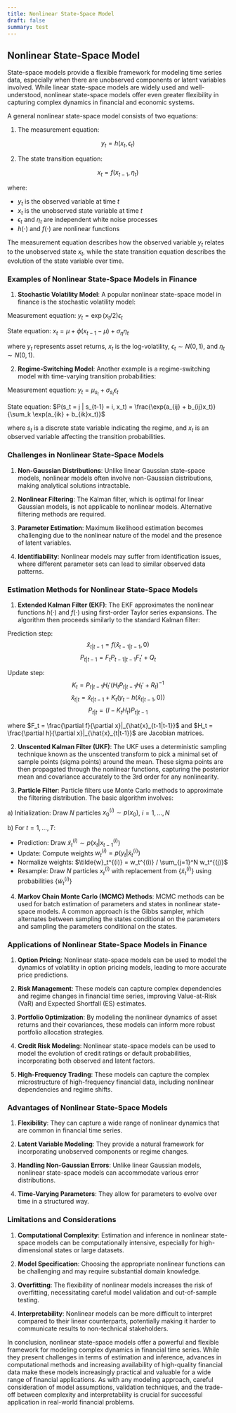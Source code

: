 ```yaml
---
title: Nonlinear State-Space Model
draft: false
summary: test
---
```



<TOCInline toc={props.toc} asDisclosure />

## Nonlinear State-Space Model

State-space models provide a flexible framework for modeling time series data, especially when there are unobserved components or latent variables involved. While linear state-space models are widely used and well-understood, nonlinear state-space models offer even greater flexibility in capturing complex dynamics in financial and economic systems.

A general nonlinear state-space model consists of two equations:

1. The measurement equation:

$$y_t = h(x_t, \epsilon_t)$$

2. The state transition equation:

$$x_t = f(x_{t-1}, \eta_t)$$

where:

- $y_t$ is the observed variable at time $t$
- $x_t$ is the unobserved state variable at time $t$
- $\epsilon_t$ and $\eta_t$ are independent white noise processes
- $h(\cdot)$ and $f(\cdot)$ are nonlinear functions

The measurement equation describes how the observed variable $y_t$ relates to the unobserved state $x_t$, while the state transition equation describes the evolution of the state variable over time.

### Examples of Nonlinear State-Space Models in Finance

1. **Stochastic Volatility Model**:
   A popular nonlinear state-space model in finance is the stochastic volatility model:

Measurement equation: $y_t = \exp(x_t/2)\epsilon_t$

State equation: $x_t = \mu + \phi(x_{t-1} - \mu) + \sigma_\eta\eta_t$

where $y_t$ represents asset returns, $x_t$ is the log-volatility, $\epsilon_t \sim N(0,1)$, and $\eta_t \sim N(0,1)$.

2. **Regime-Switching Model**:
   Another example is a regime-switching model with time-varying transition probabilities:

Measurement equation: $y_t = \mu_{s_t} + \sigma_{s_t}\epsilon_t$

State equation: $P(s_t = j | s_{t-1} = i, x_t) = \frac{\exp(a_{ij} + b_{ij}x_t)}{\sum_k \exp(a_{ik} + b_{ik}x_t)}$

where $s_t$ is a discrete state variable indicating the regime, and $x_t$ is an observed variable affecting the transition probabilities.

### Challenges in Nonlinear State-Space Models

1. **Non-Gaussian Distributions**: Unlike linear Gaussian state-space models, nonlinear models often involve non-Gaussian distributions, making analytical solutions intractable.

2. **Nonlinear Filtering**: The Kalman filter, which is optimal for linear Gaussian models, is not applicable to nonlinear models. Alternative filtering methods are required.

3. **Parameter Estimation**: Maximum likelihood estimation becomes challenging due to the nonlinear nature of the model and the presence of latent variables.

4. **Identifiability**: Nonlinear models may suffer from identification issues, where different parameter sets can lead to similar observed data patterns.

### Estimation Methods for Nonlinear State-Space Models

1. **Extended Kalman Filter (EKF)**:
   The EKF approximates the nonlinear functions $h(\cdot)$ and $f(\cdot)$ using first-order Taylor series expansions. The algorithm then proceeds similarly to the standard Kalman filter:

Prediction step:
$$\hat{x}_{t|t-1} = f(\hat{x}_{t-1|t-1}, 0)$$
$$P_{t|t-1} = F_t P_{t-1|t-1} F_t' + Q_t$$

Update step:
$$K_t = P_{t|t-1}H_t'(H_t P_{t|t-1} H_t' + R_t)^{-1}$$
$$\hat{x}_{t|t} = \hat{x}_{t|t-1} + K_t(y_t - h(\hat{x}_{t|t-1}, 0))$$
$$P_{t|t} = (I - K_t H_t)P_{t|t-1}$$

where $F_t = \frac{\partial f}{\partial x}|_{\hat{x}_{t-1|t-1}}$ and $H_t = \frac{\partial h}{\partial x}|_{\hat{x}_{t|t-1}}$ are Jacobian matrices.

2. **Unscented Kalman Filter (UKF)**:
   The UKF uses a deterministic sampling technique known as the unscented transform to pick a minimal set of sample points (sigma points) around the mean. These sigma points are then propagated through the nonlinear functions, capturing the posterior mean and covariance accurately to the 3rd order for any nonlinearity.

3. **Particle Filter**:
   Particle filters use Monte Carlo methods to approximate the filtering distribution. The basic algorithm involves:

a) Initialization: Draw $N$ particles $x_0^{(i)} \sim p(x_0)$, $i = 1,\ldots,N$

b) For $t = 1,\ldots,T$:

- Prediction: Draw $\tilde{x}_t^{(i)} \sim p(x_t | x_{t-1}^{(i)})$
- Update: Compute weights $w_t^{(i)} = p(y_t | \tilde{x}_t^{(i)})$
- Normalize weights: $\tilde{w}_t^{(i)} = w_t^{(i)} / \sum_{j=1}^N w_t^{(j)}$
- Resample: Draw $N$ particles $x_t^{(i)}$ with replacement from $\{\tilde{x}_t^{(i)}\}$ using probabilities $\{\tilde{w}_t^{(i)}\}$

4. **Markov Chain Monte Carlo (MCMC) Methods**:
   MCMC methods can be used for batch estimation of parameters and states in nonlinear state-space models. A common approach is the Gibbs sampler, which alternates between sampling the states conditional on the parameters and sampling the parameters conditional on the states.

### Applications of Nonlinear State-Space Models in Finance

1. **Option Pricing**: Nonlinear state-space models can be used to model the dynamics of volatility in option pricing models, leading to more accurate price predictions.

2. **Risk Management**: These models can capture complex dependencies and regime changes in financial time series, improving Value-at-Risk (VaR) and Expected Shortfall (ES) estimates.

3. **Portfolio Optimization**: By modeling the nonlinear dynamics of asset returns and their covariances, these models can inform more robust portfolio allocation strategies.

4. **Credit Risk Modeling**: Nonlinear state-space models can be used to model the evolution of credit ratings or default probabilities, incorporating both observed and latent factors.

5. **High-Frequency Trading**: These models can capture the complex microstructure of high-frequency financial data, including nonlinear dependencies and regime shifts.

### Advantages of Nonlinear State-Space Models

1. **Flexibility**: They can capture a wide range of nonlinear dynamics that are common in financial time series.

2. **Latent Variable Modeling**: They provide a natural framework for incorporating unobserved components or regime changes.

3. **Handling Non-Gaussian Errors**: Unlike linear Gaussian models, nonlinear state-space models can accommodate various error distributions.

4. **Time-Varying Parameters**: They allow for parameters to evolve over time in a structured way.

### Limitations and Considerations

1. **Computational Complexity**: Estimation and inference in nonlinear state-space models can be computationally intensive, especially for high-dimensional states or large datasets.

2. **Model Specification**: Choosing the appropriate nonlinear functions can be challenging and may require substantial domain knowledge.

3. **Overfitting**: The flexibility of nonlinear models increases the risk of overfitting, necessitating careful model validation and out-of-sample testing.

4. **Interpretability**: Nonlinear models can be more difficult to interpret compared to their linear counterparts, potentially making it harder to communicate results to non-technical stakeholders.

In conclusion, nonlinear state-space models offer a powerful and flexible framework for modeling complex dynamics in financial time series. While they present challenges in terms of estimation and inference, advances in computational methods and increasing availability of high-quality financial data make these models increasingly practical and valuable for a wide range of financial applications. As with any modeling approach, careful consideration of model assumptions, validation techniques, and the trade-off between complexity and interpretability is crucial for successful application in real-world financial problems.
